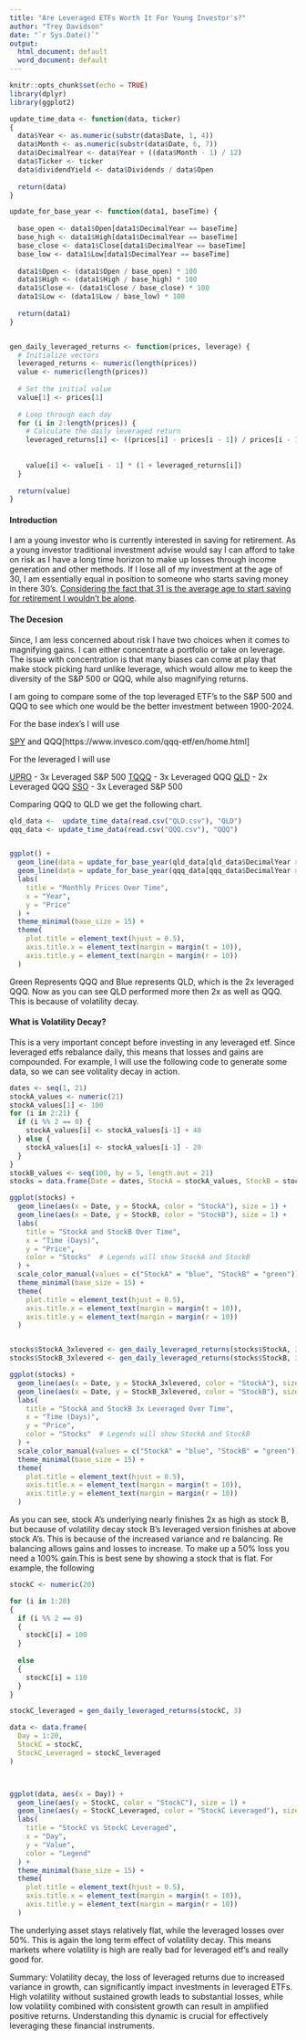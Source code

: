 ```yaml
---
title: "Are Leveraged ETFs Worth It For Young Investor's?"
author: "Trey Davidson"
date: "`r Sys.Date()`"
output:
  html_document: default
  word_document: default
---
```


```r
knitr::opts_chunk$set(echo = TRUE)
library(dplyr)
library(ggplot2)
```

```r


update_time_data <- function(data, ticker)
{
  data$Year <- as.numeric(substr(data$Date, 1, 4))
  data$Month <- as.numeric(substr(data$Date, 6, 7))
  data$DecimalYear <- data$Year + ((data$Month - 1) / 12)
  data$Ticker <- ticker
  data$dividendYield <- data$Dividends / data$Open
  
  return(data)
}

update_for_base_year <- function(data1, baseTime) {
 
  base_open <- data1$Open[data1$DecimalYear == baseTime]
  base_high <- data1$High[data1$DecimalYear == baseTime]
  base_close <- data1$Close[data1$DecimalYear == baseTime]
  base_low <- data1$Low[data1$DecimalYear == baseTime]
  
  data1$Open <- (data1$Open / base_open) * 100
  data1$High <- (data1$High / base_high) * 100
  data1$Close <- (data1$Close / base_close) * 100
  data1$Low <- (data1$Low / base_low) * 100
  
  return(data1)
}


gen_daily_leveraged_returns <- function(prices, leverage) {
  # Initialize vectors
  leveraged_returns <- numeric(length(prices))
  value <- numeric(length(prices))
  
  # Set the initial value
  value[1] <- prices[1]
  
  # Loop through each day
  for (i in 2:length(prices)) {
    # Calculate the daily leveraged return
    leveraged_returns[i] <- ((prices[i] - prices[i - 1]) / prices[i - 1]) * leverage
    
    
    value[i] <- value[i - 1] * (1 + leveraged_returns[i])
  }
  
  return(value)
}


```


#### Introduction

I am a young investor who is currently interested in saving for retirement. As a young investor traditional investment advise would say I can afford to take on risk as I have a long time horizon to make up losses through income generation and other methods. If I lose all of my investment at the age of 30, I am essentially equal in position to someone who starts saving money in there 30's. [Considering the fact that 31 is the average age to start saving for retirement I wouldn't be alone](https://news.nationwide.com/americas-retirement-voice-reveals-how-much-it-costs-to-delay-retirement/).


#### The Decesion
Since, I am less concerned about risk I have two choices when it comes to magnifying gains. I can either concentrate a portfolio or take on leverage. The issue with concentration is that many biases can come at play that make stock picking hard unlike leverage, which would allow me to keep the diversity of the S&P 500 or QQQ, while also magnifying returns.

I am going to compare some of the top leveraged ETF's to the S&P 500 and QQQ to see which one would be the better investment between 1900-2024.

For the base index's I will use 

[SPY](https://www.ssga.com/us/en/intermediary/etfs/spdr-sp-500-etf-trust-spy) and QQQ[https://www.invesco.com/qqq-etf/en/home.html]

For the leveraged I will use

[UPRO](https://www.proshares.com/our-etfs/leveraged-and-inverse/upro) - 3x Leveraged S&P 500
[TQQQ](https://www.proshares.com/our-etfs/leveraged-and-inverse/tqqq) - 3x Leveraged QQQ
[QLD](https://www.proshares.com/our-etfs/leveraged-and-inverse/qld) - 2x Leveraged QQQ
[SSO](https://www.proshares.com/our-etfs/leveraged-and-inverse/sso) - 3x Leveraged S&P 500


Comparing QQQ to QLD we get the following chart.

```r

qld_data <-  update_time_data(read.csv("QLD.csv"), "QLD")
qqq_data <- update_time_data(read.csv("QQQ.csv"), "QQQ")


ggplot() +
  geom_line(data = update_for_base_year(qld_data[qld_data$DecimalYear >= 2006.5, ], 2006.5), aes(x =DecimalYear, y =Open), color = "blue", size = 1) +
  geom_line(data = update_for_base_year(qqq_data[qqq_data$DecimalYear >= 2006.5, ], 2006.5), aes(x =DecimalYear, y =Open), color = "green", size = 1) +
  labs(
    title = "Monthly Prices Over Time",
    x = "Year",
    y = "Price"
  ) +
  theme_minimal(base_size = 15) +
  theme(
    plot.title = element_text(hjust = 0.5),
    axis.title.x = element_text(margin = margin(t = 10)),
    axis.title.y = element_text(margin = margin(r = 10))
  )


```


Green Represents QQQ and Blue represents QLD, which is the 2x leveraged QQQ. Now as you can see QLD performed more then 2x as well as QQQ. This is because of volatility decay. 


#### What is Volatility Decay?

This is a very important concept before investing in any leveraged etf. Since leveraged etfs rebalance daily, this means that losses and gains are compounded. For example, I will use the following code to generate some data, so we can see volitality decay in action. 

```r


dates <- seq(1, 21)
stockA_values <- numeric(21)
stockA_values[1] <- 100
for (i in 2:21) {
  if (i %% 2 == 0) {  
    stockA_values[i] <- stockA_values[i-1] + 40
  } else { 
    stockA_values[i] <- stockA_values[i-1] - 20
  }
}
stockB_values <- seq(100, by = 5, length.out = 21)
stocks = data.frame(Date = dates, StockA = stockA_values, StockB = stockB_values)

ggplot(stocks) +
  geom_line(aes(x = Date, y = StockA, color = "StockA"), size = 1) +
  geom_line(aes(x = Date, y = StockB, color = "StockB"), size = 1) +
  labs(
    title = "StockA and StockB Over Time",
    x = "Time (Days)",
    y = "Price",
    color = "Stocks"  # Legends will show StockA and StockB
  ) +
  scale_color_manual(values = c("StockA" = "blue", "StockB" = "green")) +  # Custom colors for each stock
  theme_minimal(base_size = 15) +
  theme(
    plot.title = element_text(hjust = 0.5),
    axis.title.x = element_text(margin = margin(t = 10)),
    axis.title.y = element_text(margin = margin(r = 10))
  )


stocks$StockA_3xlevered <- gen_daily_leveraged_returns(stocks$StockA, 3)
stocks$StockB_3xlevered <- gen_daily_leveraged_returns(stocks$StockB, 3)

ggplot(stocks) +
  geom_line(aes(x = Date, y = StockA_3xlevered, color = "StockA"), size = 1) +
  geom_line(aes(x = Date, y = StockB_3xlevered, color = "StockB"), size = 1) +
  labs(
    title = "StockA and StockB 3x Leveraged Over Time",
    x = "Time (Days)",
    y = "Price",
    color = "Stocks"  # Legends will show StockA and StockB
  ) +
  scale_color_manual(values = c("StockA" = "blue", "StockB" = "green")) +  # Custom colors for each stock
  theme_minimal(base_size = 15) +
  theme(
    plot.title = element_text(hjust = 0.5),
    axis.title.x = element_text(margin = margin(t = 10)),
    axis.title.y = element_text(margin = margin(r = 10))
  )


```




As you can see, stock A's underlying nearly finishes 2x as high as stock B, but because of volatility decay stock B's leveraged version finishes at above stock A's. This is because of the increased variance and re balancing. Re balancing allows gains and losses to increase. To make up a 50% loss you need a 100% gain.This is best sene by showing a stock that is flat. For example, the following

```r

stockC <- numeric(20)

for (i in 1:20)
{
  if (i %% 2 == 0)
  {
    stockC[i] = 100
  }
  
  else
  {
    stockC[i] = 110
  }
}

stockC_leveraged = gen_daily_leveraged_returns(stockC, 3)

data <- data.frame(
  Day = 1:20,
  StockC = stockC,
  StockC_Leveraged = stockC_leveraged
)



ggplot(data, aes(x = Day)) +
  geom_line(aes(y = StockC, color = "StockC"), size = 1) +
  geom_line(aes(y = StockC_Leveraged, color = "StockC Leveraged"), size = 1) +
  labs(
    title = "StockC vs StockC Leveraged",
    x = "Day",
    y = "Value",
    color = "Legend"
  ) +
  theme_minimal(base_size = 15) +
  theme(
    plot.title = element_text(hjust = 0.5),
    axis.title.x = element_text(margin = margin(t = 10)),
    axis.title.y = element_text(margin = margin(r = 10))
  )


```

The underlying asset stays relatively flat, while the leveraged losses over 50%. This is again the long term effect of volatility decay. This means markets where volatility is high are really bad for leveraged etf's and really good for. 

Summary: Volatility decay, the loss of leveraged returns due to increased variance in growth, can significantly impact investments in leveraged ETFs. High volatility without sustained growth leads to substantial losses, while low volatility combined with consistent growth can result in amplified positive returns. Understanding this dynamic is crucial for effectively leveraging these financial instruments.
